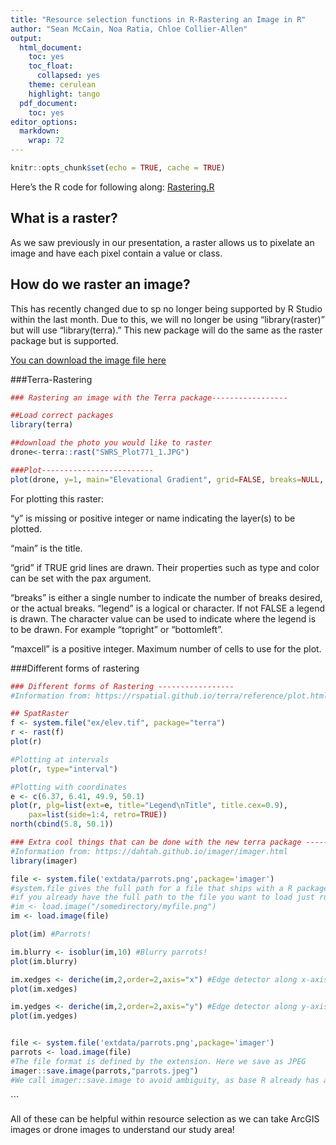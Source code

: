 ```yaml
---
title: "Resource selection functions in R-Rastering an Image in R"
author: "Sean McCain, Noa Ratia, Chloe Collier-Allen"
output:
  html_document:
    toc: yes
    toc_float:
      collapsed: yes
    theme: cerulean
    highlight: tango
  pdf_document:
    toc: yes
editor_options:
  markdown:
    wrap: 72
---
```


```r
knitr::opts_chunk$set(echo = TRUE, cache = TRUE)
```

Here's the R code for following along: [Rastering.R](Rastering.R)

## What is a raster?

As we saw previously in our presentation, a raster allows us to pixelate an image and have each pixel contain a value or class. 


## How do we raster an image?
This has recently changed due to sp no longer being supported by R Studio within the last month. Due to this, we will no longer be using "library(raster)" but will use "library(terra)." This new package will do the same as the raster package but is supported. 

[You can download the image file here]("SWRS_Plot771_1.jpg")

###Terra-Rastering
```r

### Rastering an image with the Terra package-----------------

##Load correct packages
library(terra)

##download the photo you would like to raster 
drone<-terra::rast("SWRS_Plot771_1.JPG")

###Plot-------------------------
plot(drone, y=1, main="Elevational Gradient", grid=FALSE, breaks=NULL, legend=TRUE, maxcell=500000)

```

For plotting this raster: 

"y" is missing or positive integer or name indicating the layer(s) to be plotted.

"main" is the title.

"grid" if TRUE grid lines are drawn. Their properties such as type and color can be set with the pax argument.

"breaks" is either a single number to indicate the number of breaks desired, or the actual breaks.
"legend" is a logical or character. If not FALSE a legend is drawn. The character value can be used to indicate where the legend is to be drawn. For example "topright" or "bottomleft". 

"maxcell" is a positive integer. Maximum number of cells to use for the plot.

###Different forms of rastering

```r

### Different forms of Rastering -----------------
#Information from: https://rspatial.github.io/terra/reference/plot.html

## SpatRaster
f <- system.file("ex/elev.tif", package="terra") 
r <- rast(f)
plot(r)

#Plotting at intervals 
plot(r, type="interval")

#Plotting with coordinates 
e <- c(6.37, 6.41, 49.9, 50.1)
plot(r, plg=list(ext=e, title="Legend\nTitle", title.cex=0.9), 
    pax=list(side=1:4, retro=TRUE))
north(cbind(5.8, 50.1))  

```




```r

### Extra cool things that can be done with the new terra package -----------------
#Information from: https://dahtah.github.io/imager/imager.html
library(imager)

file <- system.file('extdata/parrots.png',package='imager')
#system.file gives the full path for a file that ships with a R package
#if you already have the full path to the file you want to load just run:
#im <- load.image("/somedirectory/myfile.png")
im <- load.image(file)

plot(im) #Parrots!

im.blurry <- isoblur(im,10) #Blurry parrots!
plot(im.blurry)

im.xedges <- deriche(im,2,order=2,axis="x") #Edge detector along x-axis
plot(im.xedges)

im.yedges <- deriche(im,2,order=2,axis="y") #Edge detector along y-axis
plot(im.yedges)


file <- system.file('extdata/parrots.png',package='imager')
parrots <- load.image(file)
#The file format is defined by the extension. Here we save as JPEG
imager::save.image(parrots,"parrots.jpeg")
#We call imager::save.image to avoid ambiguity, as base R already has a save.image function 

```


```


All of these can be helpful within resource selection as we can take ArcGIS images or drone images to understand our study area! 


